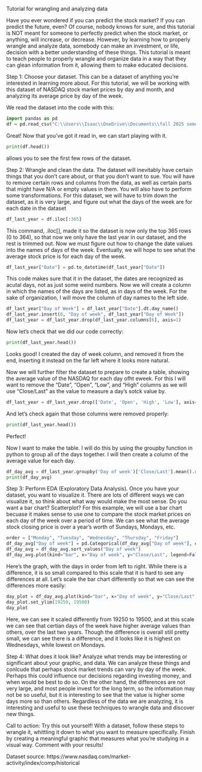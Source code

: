 
Tutorial for wrangling and analyzing data

Have you ever wondered if you can predict the stock market? If you can predict the future, even? Of course, nobody knows for sure, and this tutorial is NOT meant for someone to perfectly predict when the stock market, or anything, will increase, or decrease. However, by learning how to properly wrangle and analyze data, somebody can make an investment, or life, decision with a better understanding of these things. This tutorial is meant to teach people to properly wrangle and organize data in a way that they can glean information from it, allowing them to make educated decisions.

Step 1:
Choose your dataset. This can be a dataset of anything you're interested in learning more about. For this tutorial, we will be working with this dataset of NASDAQ stock market prices by day and month, and analyzing its average price by day of the week. 


We read the dataset into the code with this:
```python
import pandas as pd
df = pd.read_csv("C:\\Users\\Isaac\\OneDrive\\Documents\\fall 2025 semester\\STAT 386\\HistoricalData_1758833379259.csv")
```

Great! Now that you've got it read in, we can start playing with it.

```python
print(df.head())
```

 allows you to see the first few rows of the dataset.

Step 2:
Wrangle and clean the data. The dataset will inevitably have certain things that you don't care about, or that you don't want to sue. You will have to remove certain rows and columns from the data, as well as certain parts that might have N/A or empty values in them. You will also have to perform some transformations. For this dataset, we will have to trim down the dataset, as it is very large, and figure out what the days of the week are for each date in the dataset

```python
df_last_year = df.iloc[:365]
```

This command, .iloc[], made it so the dataset is now only the top 365 rows (0 to 364), so that now we only have the last year in our dataset, and the rest is trimmed out. Now we must figure out how to change the date values into the names of days of the week. Eventually, we will hope to see what the average stock price is for each day of the week.

```python
df_last_year["Date"] = pd.to_datetime(df_last_year["Date"])
```

This code makes sure that it in the dataset, the dates are recognized as acutal days, not as just some weird numbers.
Now we will create a column in which the names of the days are listed, as in days of the week. For the sake of organization, I will move the column of day names to the left side.

```python
df_last_year["Day of Week"] = df_last_year["Date"].dt.day_name()
df_last_year.insert(0, "Day of week", df_last_year["Day of Week"])
df_last_year = df_last_year.drop(df_last_year.columns[6], axis=1) 
```

Now let's check that we did our code correctly:
```python
print(df_last_year.head())
```

Looks good! I created the day of week column, and removed it from the end, inserting it instead on the far left where it looks more natural.

Now we will further filter the dataset to prepare to create a table, showing the average value of the NASDAQ for each day ofht eweek. For this I will want to remove the "Date", "Open", "Low", and "High" columns as we will use "Close/Last" as the value to measure a day's sotck value by.

```python
df_last_year = df_last_year.drop(['Date', 'Open', 'High', 'Low'], axis=1) 
```

And let's check again that those columns were removed properly:

```python
print(df_last_year.head())
```

Perfect!

Now I want to make the table. I will do this by using the groupby function in python to group all of the days together. I will then create a column of the average value for each day.

```python
df_day_avg = df_last_year.groupby('Day of week')['Close/Last'].mean().reset_index()
print(df_day_avg)
```

Step 3: 
Perform EDA (Exploratory Data Analysis). Once you have your dataset, you want to visualize it. There are lots of different ways we can visualize it, so think about what way would make the most sense. Do you want a bar chart? Scatterplot? 
For this example, we will use a bar chart becuase it makes sense to use one to compare the stock market prices on each day of the week over a period of time. We can see what the average stock closing price is over a year's worth of Sundays, Mondays, etc.

```python
order = ["Monday", "Tuesday", "Wednesday", "Thursday", "Friday"]
df_day_avg["Day of week"] = pd.Categorical(df_day_avg["Day of week"], categories=order, ordered=True)
df_day_avg = df_day_avg.sort_values("Day of week")
df_day_avg.plot(kind="bar", x="Day of week", y="Close/Last", legend=False, title="NASDAQ average by Day of Week")
```

Here's the graph, with the days in order from left to right. While there is a difference, it is so small compared to this scale that it is hard to see any differences at all. Let's scale the bar chart differently so that we can see the differences more easily:

```python
day_plot = df_day_avg.plot(kind="bar", x="Day of week", y="Close/Last", legend=False, title="NASDAQ average by Day of Week")
day_plot.set_ylim(19250, 19500)
day_plot
```

Here, we can see it scaled differently from 19250 to 19500, and at this scale we can see that certian days of the week have higher average values than others, over the last two years. Though the difference is overall still pretty small, we can see there is a difference, and it looks like it is highest on Wednesdays, while lowest on Mondays.

Step 4:
What does it look like? Analyze what trends may be interesting or significant about your graphic, and data. We can analyze these things and conlcude that perhaps stock market trends can vary by day of the week. Perhaps this could influence our decisions regarding investing money, and when would be best to do so. On the other hand, the differences are not very large, and most people invest for the long term, so the information may not be so useful, but it is interesting to see that the value is higher some days more so than others. Regardless of the data we are analyzing, it is interesting and useful to use these techniques to wrangle data and discover new things.

Call to action:
Try this out yourself! With a dataset, follow these steps to wrangle it, whittling it down to what you want to measure specifically. Finish by creating a meaningful graphic that measures what you're studying in a visual way. Comment with your results!

Dataset source:
https://www.nasdaq.com/market-activity/index/comp/historical




